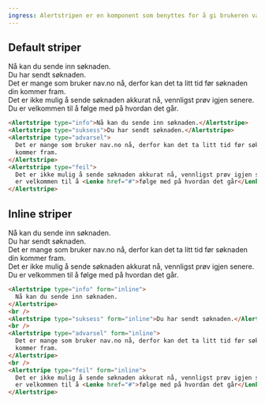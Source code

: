 ```yaml
---
ingress: Alertstripen er en komponent som benyttes for å gi brukeren varsler av ymse slag, og komponenten støtter forskjellige visninger basert på hvilken type varsel som formidles til brukeren.
---
```



## Default striper

<Example>
  <Alertstripe type="info">Nå kan du sende inn søknaden.</Alertstripe>
  <br />
  <Alertstripe type="suksess">Du har sendt søknaden.</Alertstripe>
  <br />
  <Alertstripe type="advarsel">
    Det er mange som bruker nav.no nå, derfor kan det ta litt tid før søknaden
    din kommer fram.
  </Alertstripe>
  <br />
  <Alertstripe type="feil">
    Det er ikke mulig å sende søknaden akkurat nå, vennligst prøv igjen senere.
    Du er velkommen til å <Lenke href="#">følge med på hvordan det går</Lenke>.
  </Alertstripe>
</Example>

```html
<Alertstripe type="info">Nå kan du sende inn søknaden.</Alertstripe>
<Alertstripe type="suksess">Du har sendt søknaden.</Alertstripe>
<Alertstripe type="advarsel">
  Det er mange som bruker nav.no nå, derfor kan det ta litt tid før søknaden din
  kommer fram.
</Alertstripe>
<Alertstripe type="feil">
  Det er ikke mulig å sende søknaden akkurat nå, vennligst prøv igjen senere. Du
  er velkommen til å <Lenke href="#">følge med på hvordan det går</Lenke>.
</Alertstripe>
```

## Inline striper

<Example>
  <Alertstripe type="info" form="inline">
    Nå kan du sende inn søknaden.
  </Alertstripe>
  <br />
  <Alertstripe type="suksess" form="inline">
    Du har sendt søknaden.
  </Alertstripe>
  <br />
  <Alertstripe type="advarsel" form="inline">
    Det er mange som bruker nav.no nå, derfor kan det ta litt tid før søknaden
    din kommer fram.
  </Alertstripe>
  <br />
  <Alertstripe type="feil" form="inline">
    Det er ikke mulig å sende søknaden akkurat nå, vennligst prøv igjen senere.
    Du er velkommen til å <Lenke href="#">følge med på hvordan det går</Lenke>.
  </Alertstripe>
</Example>

```html
<Alertstripe type="info" form="inline">
  Nå kan du sende inn søknaden.
</Alertstripe>
<br />
<Alertstripe type="suksess" form="inline">Du har sendt søknaden.</Alertstripe>
<br />
<Alertstripe type="advarsel" form="inline">
  Det er mange som bruker nav.no nå, derfor kan det ta litt tid før søknaden din
  kommer fram.
</Alertstripe>
<br />
<Alertstripe type="feil" form="inline">
  Det er ikke mulig å sende søknaden akkurat nå, vennligst prøv igjen senere. Du
  er velkommen til å <Lenke href="#">følge med på hvordan det går</Lenke>.
</Alertstripe>
```
